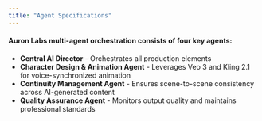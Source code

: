 ```yaml
---
title: "Agent Specifications"
---
```


#### Auron Labs multi-agent orchestration consists of four key agents:

- **Central AI Director** - Orchestrates all production elements
- **Character Design & Animation Agent** - Leverages Veo 3 and Kling 2.1 for voice-synchronized animation
- **Continuity Management Agent** - Ensures scene-to-scene consistency across AI-generated content
- **Quality Assurance Agent** - Monitors output quality and maintains professional standards